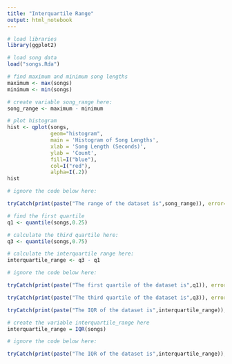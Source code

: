 ```yaml
---
title: "Interquartile Range"
output: html_notebook
---
```


```r
# load libraries
library(ggplot2)
```

```r
# load song data
load("songs.Rda")
```

```r
# find maximum and minimum song lengths
maximum <- max(songs)
minimum <- min(songs)
```

```r
# create variable song_range here:
song_range <- maximum - minimum
```

```r
# plot histogram
hist <- qplot(songs,
              geom="histogram",
              main = 'Histogram of Song Lengths',
              xlab = 'Song Length (Seconds)',
              ylab = 'Count',
              fill=I("blue"),
              col=I("red"),
              alpha=I(.2))
hist
```

```r
# ignore the code below here:

tryCatch(print(paste("The range of the dataset is",song_range)), error=function(e) {print("You haven't defined the variable song_range yet")})
```

```r
# find the first quartile
q1 <- quantile(songs,0.25)
```

```r
# calculate the third quartile here:
q3 <- quantile(songs,0.75)
```

```r
# calculate the interquartile range here:
interquartile_range <- q3 - q1
```

```r
# ignore the code below here:

tryCatch(print(paste("The first quartile of the dataset is",q1)), error=function(e) {print("You haven't defined q1 yet")})

tryCatch(print(paste("The third quartile of the dataset is",q3)), error=function(e) {print("You haven't defined q3 yet")})

tryCatch(print(paste("The IQR of the dataset is",interquartile_range)), error=function(e) {print("You haven't defined interquartile_range yet")})
```

```r
# create the variable interquartile_range here
interquartile_range = IQR(songs)
```

```r
# ignore the code below here:

tryCatch(print(paste("The IQR of the dataset is",interquartile_range)), error=function(e) {print("You haven't defined interquartile_range yet")})
```


